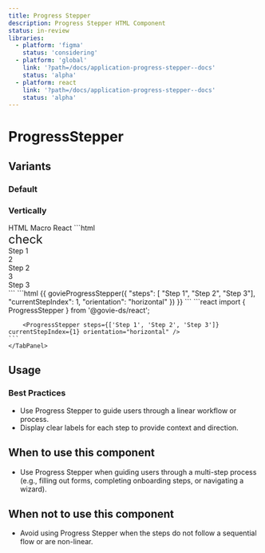 ```yaml
---
title: Progress Stepper
description: Progress Stepper HTML Component
status: in-review
libraries:
  - platform: 'figma'
    status: 'considering'
  - platform: 'global'
    link: '?path=/docs/application-progress-stepper--docs'
    status: 'alpha'
  - platform: react
    link: '?path=/docs/application-progress-stepper--docs'
    status: 'alpha'
---
```


# ProgressStepper

## Variants

### Default

<ComponentContainer>
  <ProgressStepper
    steps={[
      'Step 1',
      'Step 2',
      'Step 3',
      'Step 4',
      'Step 5',
      'Step 6',
      'Step 7',
    ]}
    currentStepIndex={3}
  />
</ComponentContainer>

### Vertically

<ComponentContainer>
  <ProgressStepper
    orientation="vertical"
    steps={['Step 1', 'Step 2', 'Step 3', 'Step 4']}
    currentStepIndex={2}
  />
</ComponentContainer>

<Tabs id="tab1">
  <TabList>
    <TabItem value="tab11" checked>HTML</TabItem>
    <TabItem value="tab12">Macro</TabItem>
    <TabItem value="tab13">React</TabItem>
  </TabList>
  <TabPanel value="tab11">
  ```html
    <div class="gi-progress-stepper">
      <div class="gi-flex gi-relative gi-flex-1 gi-min-h-20">
        <div
          class="gi-progress-stepper-step-container gi-flex-col"
          data-current="false"
          data-completed="true"
          data-next="false"
        >
          <div class="gi-progress-stepper-step">
            <span
              role="presentation"
              class="material-symbols-outlined gi-block"
              style="font-size: 24px; font-variation-settings: 'FILL' 0, 'wght' 400, 'GRAD' 0, 'opsz' 24;"
            >
              check
            </span>
          </div>
          Step 1
        </div>
      </div>
      <div class="gi-flex gi-relative gi-flex-1 gi-min-h-20">
        <div
          class="gi-progress-stepper-step-container gi-flex-col"
          data-current="true"
          data-completed="false"
          data-next="false"
        >
          <div class="gi-progress-stepper-step">
            <div>2</div>
          </div>
          Step 2
        </div>
        <div class="gi-progress-stepper-step-connector">
          <span></span>
        </div>
      </div>
      <div class="gi-flex gi-relative gi-flex-1 gi-min-h-20">
        <div
          class="gi-progress-stepper-step-container gi-flex-col"
          data-current="false"
          data-completed="false"
          data-next="true"
        >
          <div class="gi-progress-stepper-step">
            <div>3</div>
          </div>
          Step 3
        </div>
        <div class="gi-progress-stepper-step-connector">
          <span></span>
        </div>
      </div>
    </div>
  ```
</TabPanel>
  <TabPanel value="tab12">
    ```html
      {{
        govieProgressStepper({ "steps": [ "Step 1", "Step 2", "Step 3"], "currentStepIndex": 1, "orientation": "horizontal" })
      }}
    ```
  </TabPanel>
  <TabPanel value="tab13">
    ```react 
        import { ProgressStepper } from '@govie-ds/react';
        
        <ProgressStepper steps={['Step 1', 'Step 2', 'Step 3']} currentStepIndex={1} orientation="horizontal" />
    ```
    </TabPanel>
</Tabs>

## Usage

### Best Practices

- Use Progress Stepper to guide users through a linear workflow or process.
- Display clear labels for each step to provide context and direction.

## When to use this component

- Use Progress Stepper when guiding users through a multi-step process (e.g., filling out forms, completing onboarding steps, or navigating a wizard).

## When not to use this component

- Avoid using Progress Stepper when the steps do not follow a sequential flow or are non-linear.

<ComponentStatusBlock componentId="progress-stepper" />
